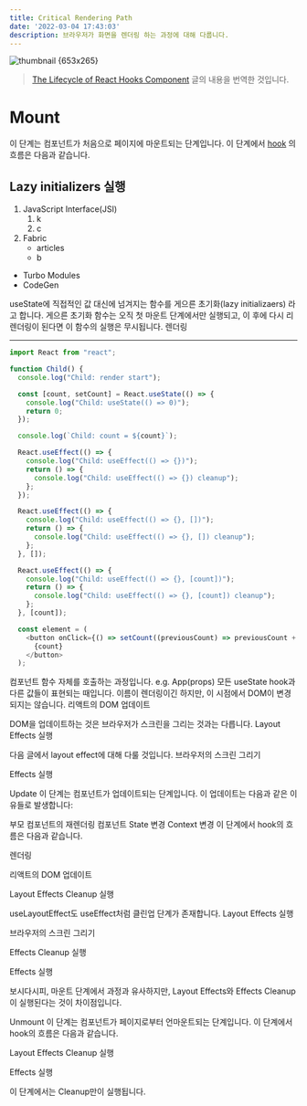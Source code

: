 ```yaml
---
title: Critical Rendering Path
date: '2022-03-04 17:43:03'
description: 브라우저가 화면을 렌더링 하는 과정에 대해 다룹니다.
---
```


![thumbnail {653x265}](/assets/articles/react-thumbnail.png 'This is a thumbnail')

> [The Lifecycle of React Hooks Component](https://blog.bhanuteja.dev/the-lifecycle-of-react-hooks-component) 글의 내용을 번역한 것입니다.

# Mount

이 단계는 컴포넌트가 처음으로 페이지에 마운트되는 단계입니다. 이 단계에서 <a href="https://moonerd.dev" target="_blank">hook</a> 의 흐름은 다음과 같습니다.

## Lazy initializers 실행

1. JavaScript Interface(JSI)
   1. k
   2. c
2. Fabric
   - articles
   - b

- Turbo Modules
- CodeGen

useState에 직접적인 값 대신에 넘겨지는 함수를 게으른 초기화(lazy initializaers) 라고 합니다. 게으른 초기화 함수는 오직 첫 마운트 단계에서만 실행되고, 이 후에 다시 리렌더링이 된다면 이 함수의 실행은 무시됩니다.
렌더링

---

```ts
import React from "react";

function Child() {
  console.log("Child: render start");

  const [count, setCount] = React.useState(() => {
    console.log("Child: useState(() => 0)");
    return 0;
  });

  console.log(`Child: count = ${count}`);

  React.useEffect(() => {
    console.log("Child: useEffect(() => {})");
    return () => {
      console.log("Child: useEffect(() => {}) cleanup");
    };
  });

  React.useEffect(() => {
    console.log("Child: useEffect(() => {}, [])");
    return () => {
      console.log("Child: useEffect(() => {}, []) cleanup");
    };
  }, []);

  React.useEffect(() => {
    console.log("Child: useEffect(() => {}, [count])");
    return () => {
      console.log("Child: useEffect(() => {}, [count]) cleanup");
    };
  }, [count]);

  const element = (
    <button onClick={() => setCount((previousCount) => previousCount + 1)}>
      {count}
    </button>
  );
```

컴포넌트 함수 자체를 호출하는 과정입니다. e.g. App(props)
모든 useState hook과 다른 값들이 표현되는 때입니다.
이름이 렌더링이긴 하지만, 이 시점에서 DOM이 변경되지는 않습니다.
리액트의 DOM 업데이트

DOM을 업데이트하는 것은 브라우저가 스크린을 그리는 것과는 다릅니다.
Layout Effects 실행

다음 글에서 layout effect에 대해 다룰 것입니다.
브라우저의 스크린 그리기

Effects 실행

Update
이 단계는 컴포넌트가 업데이트되는 단계입니다. 이 업데이트는 다음과 같은 이유들로 발생합니다:

부모 컴포넌트의 재렌더링
컴포넌트 State 변경
Context 변경
이 단계에서 hook의 흐름은 다음과 같습니다.

렌더링

리액트의 DOM 업데이트

Layout Effects Cleanup 실행

useLayoutEffect도 useEffect처럼 클린업 단계가 존재합니다.
Layout Effects 실행

브라우저의 스크린 그리기

Effects Cleanup 실행

Effects 실행

보시다시피, 마운트 단계에서 과정과 유사하지만, Layout Effects와 Effects Cleanup이 실행된다는 것이 차이점입니다.

Unmount
이 단계는 컴포넌트가 페이지로부터 언마운트되는 단계입니다. 이 단계에서 hook의 흐름은 다음과 같습니다.

Layout Effects Cleanup 실행

Effects 실행

이 단계에서는 Cleanup만이 실행됩니다.
